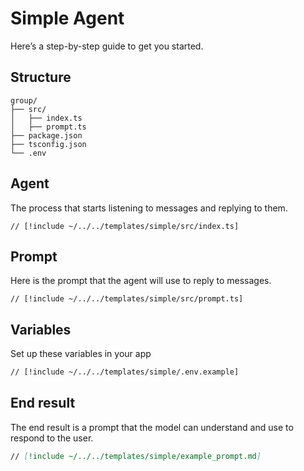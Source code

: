 # Simple Agent

Here’s a step-by-step guide to get you started.

## Structure

```
group/
├── src/
│   ├── index.ts
│   ├── prompt.ts
├── package.json
├── tsconfig.json
└── .env
```

## Agent

The process that starts listening to messages and replying to them.

```tsx [src/index.ts]
// [!include ~/../../templates/simple/src/index.ts]
```

## Prompt

Here is the prompt that the agent will use to reply to messages.

```tsx [src/prompt.ts]
// [!include ~/../../templates/simple/src/prompt.ts]
```

## Variables

Set up these variables in your app

```bash [cmd]
// [!include ~/../../templates/simple/.env.example]
```

## End result

The end result is a prompt that the model can understand and use to respond to the user.

```md [example_prompt.md]
// [!include ~/../../templates/simple/example_prompt.md]
```
